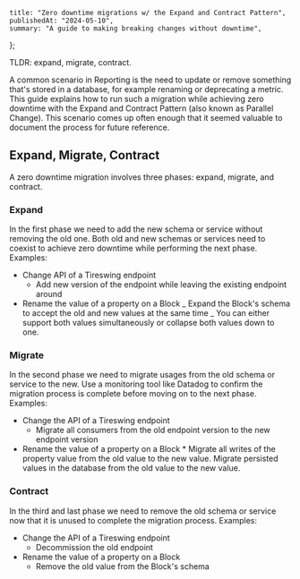 	title: "Zero downtime migrations w/ the Expand and Contract Pattern",
	publishedAt: "2024-05-10",
	summary: "A guide to making breaking changes without downtime",
};

TLDR: expand, migrate, contract.

A common scenario in Reporting is the need to update or remove something that's stored in a database, for example renaming or deprecating a metric. This guide explains how to run such a migration while achieving zero downtime with the Expand and Contract Pattern (also known as Parallel Change). This scenario comes up often enough that it seemed valuable to document the process for future reference.

## Expand, Migrate, Contract

A zero downtime migration involves three phases: expand, migrate, and contract.

### Expand

In the first phase we need to add the new schema or service without removing the old one. Both old and new schemas or services need to coexist to achieve zero downtime while performing the next phase.
Examples:

- Change API of a Tireswing endpoint
  - Add new version of the endpoint while leaving the existing endpoint around
- Rename the value of a property on a Block
  _ Expand the Block's schema to accept the old and new values at the same time
  _ You can either support both values simultaneously or collapse both values down to one.

### Migrate

In the second phase we need to migrate usages from the old schema or service to the new. Use a monitoring tool like Datadog to confirm the migration process is complete before moving on to the next phase.
Examples:

- Change the API of a Tireswing endpoint
  - Migrate all consumers from the old endpoint version to the new endpoint version
- Rename the value of a property on a Block \* Migrate all writes of the property value from the old value to the new value. Migrate persisted values in the database from the old value to the new value.

### Contract

In the third and last phase we need to remove the old schema or service now that it is unused to complete the migration process.
Examples:

- Change the API of a Tireswing endpoint
  - Decommission the old endpoint
- Rename the value of a property on a Block
  - Remove the old value from the Block's schema
